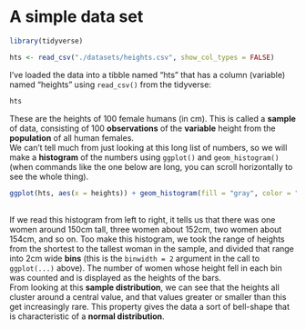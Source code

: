 # A simple data set

```r
library(tidyverse)
```

```r
hts <- read_csv("./datasets/heights.csv", show_col_types = FALSE)
```

I've loaded the data into a tibble named "hts" that has a column (variable) named "heights" using `read_csv()` from the tidyverse:
```r
hts
```
These are the heights of 100 female humans (in cm). This is called a **sample** of data, consisting of 100 **observations** of the **variable** height from the **population** of all human females.  
We can't tell much from just looking at this long list of numbers, so we will make a **histogram** of the numbers using `ggplot()` and `geom_histogram()` (when commands like the one below are long, you can scroll horizontally to see the whole thing).

```r
ggplot(hts, aes(x = heights)) + geom_histogram(fill = "gray", color = "black", binwidth = 2)
```
  \
  If we read this histogram from left to right, it tells us that there was one women around 150cm tall, three women about 152cm, two women about 154cm, and so on. Too make this histogram, we took the range of heights from the shortest to the tallest woman in the sample, and divided that range into 2cm wide **bins** (this is the `binwidth = 2` argument in the call to `ggplot(...)` above). The number of women whose height fell in each bin was counted and is displayed as the heights of the bars.  
  From looking at this **sample distribution**, we can see that the heights all cluster around a central value, and that values greater or smaller than this get increasingly rare. This property gives the data a sort of bell-shape that is characteristic of a **normal distribution**.